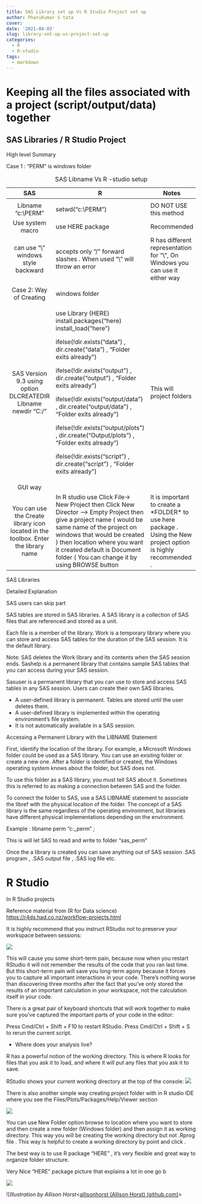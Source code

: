 ```yaml
---
title: SAS Library set up Vs R Studio Project set up 
author: PhaniKumar S tata
cover:  
date: '2021-04-03'
slug: library-set-up-vs-project-set-up
categories:
  - R
  - R-studio
tags:
  - markdown
---
```


# Keeping all the files associated with a project (script/output/data) together

## SAS Libraries / R Studio Project

High level Summary

Case 1 : "PERM" is windows folder

+------------------------------------------------------------------------------------+----------------------------------------------------------------------------------------------------------------------------------------------------------------------------------------------------------------------------------------------------------------------------------------------------+-------------------------------------------------------------------------------------------------------------------+
| SAS                                                                                | R                                                                                                                                                                                                                                                                                                  | Notes                                                                                                             |
+:==================================================================================:+====================================================================================================================================================================================================================================================================================================+===================================================================================================================+
|                                                                                    |                                                                                                                                                                                                                                                                                                    |                                                                                                                   |
+------------------------------------------------------------------------------------+----------------------------------------------------------------------------------------------------------------------------------------------------------------------------------------------------------------------------------------------------------------------------------------------------+-------------------------------------------------------------------------------------------------------------------+
| Libname "c:\\PERM"                                                                 | setwd("c:\\PERM")                                                                                                                                                                                                                                                                                  | DO NOT USE this method                                                                                            |
+------------------------------------------------------------------------------------+----------------------------------------------------------------------------------------------------------------------------------------------------------------------------------------------------------------------------------------------------------------------------------------------------+-------------------------------------------------------------------------------------------------------------------+
| Use system macro                                                                   | use HERE package                                                                                                                                                                                                                                                                                   | Recommended                                                                                                       |
+------------------------------------------------------------------------------------+----------------------------------------------------------------------------------------------------------------------------------------------------------------------------------------------------------------------------------------------------------------------------------------------------+-------------------------------------------------------------------------------------------------------------------+
| can use "\\" windows style backward                                                | accepts only "/" forward slashes . When used "\\" will throw an error                                                                                                                                                                                                                              | R has different representation for "\\", On Windows you can use it either way                                     |
+------------------------------------------------------------------------------------+----------------------------------------------------------------------------------------------------------------------------------------------------------------------------------------------------------------------------------------------------------------------------------------------------+-------------------------------------------------------------------------------------------------------------------+
|                                                                                    |                                                                                                                                                                                                                                                                                                    |                                                                                                                   |
+------------------------------------------------------------------------------------+----------------------------------------------------------------------------------------------------------------------------------------------------------------------------------------------------------------------------------------------------------------------------------------------------+-------------------------------------------------------------------------------------------------------------------+
| Case 2: Way of Creating                                                            | windows folder                                                                                                                                                                                                                                                                                     |                                                                                                                   |
+------------------------------------------------------------------------------------+----------------------------------------------------------------------------------------------------------------------------------------------------------------------------------------------------------------------------------------------------------------------------------------------------+-------------------------------------------------------------------------------------------------------------------+
| SAS Version 9.3 using\                                                             | use Library (HERE) install.packages("here) install_load("here")                                                                                                                                                                                                                                    | This will project folders                                                                                         |
| option DLCREATEDIR\                                                                |                                                                                                                                                                                                                                                                                                    |                                                                                                                   |
| Libname newdir "C:/"                                                               | ifelse(!dir.exists("data") , dir.create("data") , "Folder exits already")                                                                                                                                                                                                                          |                                                                                                                   |
|                                                                                    |                                                                                                                                                                                                                                                                                                    |                                                                                                                   |
|                                                                                    | ifelse(!dir.exists("output") , dir.create("output") , "Folder exits already")                                                                                                                                                                                                                      |                                                                                                                   |
|                                                                                    |                                                                                                                                                                                                                                                                                                    |                                                                                                                   |
|                                                                                    | ifelse(!dir.exists("output/data") , dir.create("output/data") , "Folder exits already")                                                                                                                                                                                                            |                                                                                                                   |
|                                                                                    |                                                                                                                                                                                                                                                                                                    |                                                                                                                   |
|                                                                                    | ifelse(!dir.exists("output/plots") , dir.create("Output/plots") , "Folder exits already")                                                                                                                                                                                                          |                                                                                                                   |
|                                                                                    |                                                                                                                                                                                                                                                                                                    |                                                                                                                   |
|                                                                                    | ifelse(!dir.exists("script") , dir.create("script") , "Folder exits already")                                                                                                                                                                                                                      |                                                                                                                   |
+------------------------------------------------------------------------------------+----------------------------------------------------------------------------------------------------------------------------------------------------------------------------------------------------------------------------------------------------------------------------------------------------+-------------------------------------------------------------------------------------------------------------------+
| GUI way                                                                            |                                                                                                                                                                                                                                                                                                    |                                                                                                                   |
+------------------------------------------------------------------------------------+----------------------------------------------------------------------------------------------------------------------------------------------------------------------------------------------------------------------------------------------------------------------------------------------------+-------------------------------------------------------------------------------------------------------------------+
| You can use the Create library icon located in the toolbox. Enter the library name | In R studio use Click File-\> New Project then Click New Director --\> Empty Project then give a project name ( would be same name of the project on windows that would be created ) then location where you want it created default is Document folder ( You can change it by using BROWSE button | It is important to create a \*FOLDER\* to use here package . Using the New project option is highly recommended . |
+------------------------------------------------------------------------------------+----------------------------------------------------------------------------------------------------------------------------------------------------------------------------------------------------------------------------------------------------------------------------------------------------+-------------------------------------------------------------------------------------------------------------------+

: SAS Libname Vs R -studio setup

SAS Libraries

Detailed Explanation

SAS users can skip part

SAS tables are stored in SAS libraries. A SAS library is a collection of SAS files that are referenced and stored as a unit.

Each file is a member of the library. Work is a temporary library where you can store and access SAS tables for the duration of the SAS session. It is the default library.

Note: SAS deletes the Work library and its contents when the SAS session ends. Sashelp is a permanent library that contains sample SAS tables that you can access during your SAS session.

Sasuser is a permanent library that you can use to store and access SAS tables in any SAS session. Users can create their own SAS libraries.

-   A user-defined library is permanent. Tables are stored until the user deletes them.
-   A user-defined library is implemented within the operating environment's file system.
-   It is not automatically available in a SAS session.

Accessing a Permanent Library with the LIBNAME Statement

First, identify the location of the library. For example, a Microsoft Windows folder could be used as a SAS library. You can use an existing folder or create a new one. After a folder is identified or created, the Windows operating system knows about the folder, but SAS does not.

To use this folder as a SAS library, you must tell SAS about it. Sometimes this is referred to as making a connection between SAS and the folder.

To connect the folder to SAS, use a SAS LIBNAME statement to associate the libref with the physical location of the folder. The concept of a SAS library is the same regardless of the operating environment, but libraries have different physical implementations depending on the environment.

Example : libname perm "c:\sas\_perm" ;

This is will let SAS to read and write to folder "sas_perm"

Once the a library is created you can save anything out of SAS session .SAS program , .SAS output file , .SAS log file etc.

# R Studio

In R Studio projects

Reference material from (R for Data science) <https://r4ds.had.co.nz/workflow-projects.html>

It is highly recommend that you instruct RStudio not to preserve your workspace between sessions:

![](images/rstudio-workspace.jpg)

This will cause you some short-term pain, because now when you restart RStudio it will not remember the results of the code that you ran last time. But this short-term pain will save you long-term agony because it forces you to capture all important interactions in your code. There's nothing worse than discovering three months after the fact that you've only stored the results of an important calculation in your workspace, not the calculation itself in your code.

There is a great pair of keyboard shortcuts that will work together to make sure you've captured the important parts of your code in the editor:

Press Cmd/Ctrl + Shift + F10 to restart RStudio. Press Cmd/Ctrl + Shift + S to rerun the current script.

-   Where does your analysis live?

R has a powerful notion of the working directory. This is where R looks for files that you ask it to load, and where it will put any files that you ask it to save.

RStudio shows your current working directory at the top of the console: ![](images/rstudio-wd.png)

There is also another simple way creating project folder with in R studio IDE where you see the Files/Plots/Packages/Help/Viewer section

![](images/pROJECT_SET_up.JPG)

You can use New Folder option browse to location where you want to store and then create a new folder (Windows folder) and then assign it as working directory. This way you will be creating the working directory but not .Rprog file . This way is helpful to create a working directory by point and click .

The best way is to use R package "HERE" , it's very flexible and great way to organize folder structure.

Very Nice "HERE" package picture that explains a lot in one go b

![](images/here.png)

![*Illustration by Allison Horst*\<[allisonhorst (Allison Horst) (github.com)](https://github.com/allisonhorst)\>
